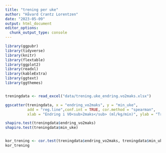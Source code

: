 ```yaml
---
title: "trening per uke"
author: "Håvard Crantz Lorentzen"
date: "2023-05-09"
output: html_document
editor_options: 
  chunk_output_type: console
---
```


```r
library(ggpubr)
library(tidyverse)
library(knitr)
library(flextable)
library(ggplot2)
library(readxl)
library(kableExtra)
library(ggtext)
library(ggthemes)


treningdata <- read_excel("data/trening.uke_endring.vo2maks.xlsx")

ggscatter(treningdata, x = "endring_vo2maks", y = "min_uke",
          add = "reg.line",conf.int = TRUE, cor.method = "spearman",
          xlab = "Endring i VO<sub>2maks</sub> (ml/kg/min)", ylab = "Trening/uke(min)") + theme_clean(base_size = 17) + theme(axis.title.x = element_markdown(size = 15))

shapiro.test(treningdata$endring_vo2maks)
shapiro.test(treningdata$min_uke)


kor_trening <- cor.test(treningdata$endring_vo2maks, treningdata$min_uke,  method = "spearman")
kor_trening



```

